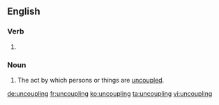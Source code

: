 ==English==

===Verb===
{{head|en|present participle}}

# {{present participle of|uncouple|lang=en}}

===Noun===
{{en-noun}}

# The act by which persons or things are [[uncouple]]d.

[[de:uncoupling]]
[[fr:uncoupling]]
[[ko:uncoupling]]
[[ta:uncoupling]]
[[vi:uncoupling]]
